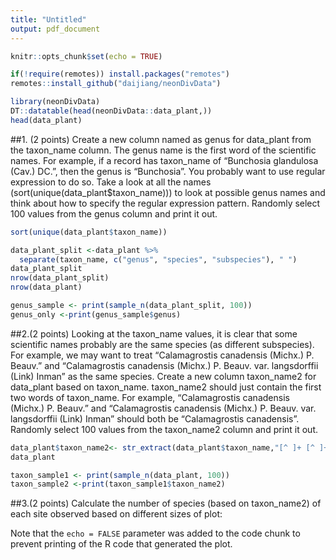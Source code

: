 ```yaml
---
title: "Untitled"
output: pdf_document
---
```


```r
knitr::opts_chunk$set(echo = TRUE)
```

```r
if(!require(remotes)) install.packages("remotes")
remotes::install_github("daijiang/neonDivData")
```
```r
library(neonDivData)
DT::datatable(head(neonDivData::data_plant,))
head(data_plant)
```

##1. (2 points) Create a new column named as genus for data_plant from the taxon_name column. The genus name is the first word of the scientific names. For example, if a record has taxon_name of "Bunchosia glandulosa (Cav.) DC.", then the genus is "Bunchosia". You probably want to use regular expression to do so. Take a look at all the names (sort(unique(data_plant$taxon_name))) to look at possible genus names and think about how to specify the regular expression pattern. Randomly select 100 values from the genus column and print it out.

```r
sort(unique(data_plant$taxon_name))
```
```r
data_plant_split <-data_plant %>%
  separate(taxon_name, c("genus", "species", "subspecies"), " ")
data_plant_split
nrow(data_plant_split)
nrow(data_plant)
```
```r
genus_sample <- print(sample_n(data_plant_split, 100))
genus_only <-print(genus_sample$genus)
```

##2.(2 points) Looking at the taxon_name values, it is clear that some scientific names probably are the same species (as different subspecies). For example, we may want to treat “Calamagrostis canadensis (Michx.) P. Beauv.” and “Calamagrostis canadensis (Michx.) P. Beauv. var. langsdorffii (Link) Inman” as the same species. Create a new column taxon_name2 for data_plant based on taxon_name. taxon_name2 should just contain the first two words of taxon_name. For example, “Calamagrostis canadensis (Michx.) P. Beauv.” and “Calamagrostis canadensis (Michx.) P. Beauv. var. langsdorffii (Link) Inman” should both be “Calamagrostis canadensis”. Randomly select 100 values from the taxon_name2 column and print it out.


```r
data_plant$taxon_name2<- str_extract(data_plant$taxon_name,"[^ ]+ [^ ]+")
data_plant
```
```r
taxon_sample1 <- print(sample_n(data_plant, 100))
taxon_sample2 <-print(taxon_sample1$taxon_name2)
```



##3.(2 points) Calculate the number of species (based on taxon_name2) of each site observed based on different sizes of plot:

Note that the `echo = FALSE` parameter was added to the code chunk to prevent printing of the R code that generated the plot.
